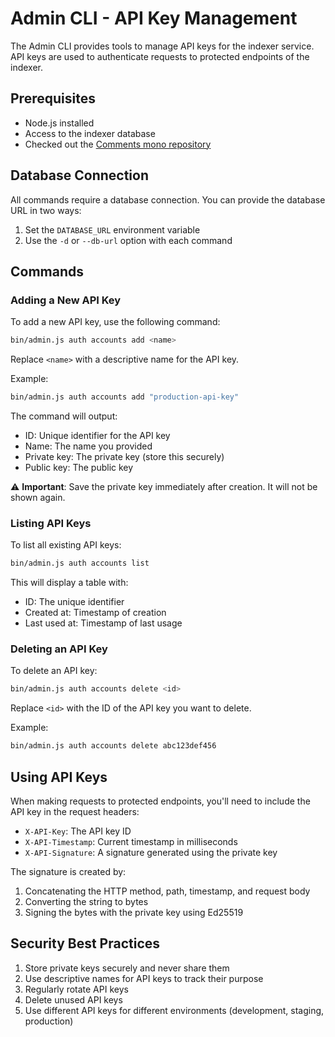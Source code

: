 # Admin CLI - API Key Management

The Admin CLI provides tools to manage API keys for the indexer service. API keys are used to authenticate requests to protected endpoints of the indexer.

## Prerequisites

- Node.js installed
- Access to the indexer database
- Checked out the [Comments mono repository](https://github.com/ecp-eth/comments-monorepo)

## Database Connection

All commands require a database connection. You can provide the database URL in two ways:

1. Set the `DATABASE_URL` environment variable
2. Use the `-d` or `--db-url` option with each command

## Commands

### Adding a New API Key

To add a new API key, use the following command:

```bash
bin/admin.js auth accounts add <name>
```

Replace `<name>` with a descriptive name for the API key.

Example:

```bash
bin/admin.js auth accounts add "production-api-key"
```

The command will output:

- ID: Unique identifier for the API key
- Name: The name you provided
- Private key: The private key (store this securely)
- Public key: The public key

⚠️ **Important**: Save the private key immediately after creation. It will not be shown again.

### Listing API Keys

To list all existing API keys:

```bash
bin/admin.js auth accounts list
```

This will display a table with:

- ID: The unique identifier
- Created at: Timestamp of creation
- Last used at: Timestamp of last usage

### Deleting an API Key

To delete an API key:

```bash
bin/admin.js auth accounts delete <id>
```

Replace `<id>` with the ID of the API key you want to delete.

Example:

```bash
bin/admin.js auth accounts delete abc123def456
```

## Using API Keys

When making requests to protected endpoints, you'll need to include the API key in the request headers:

- `X-API-Key`: The API key ID
- `X-API-Timestamp`: Current timestamp in milliseconds
- `X-API-Signature`: A signature generated using the private key

The signature is created by:

1. Concatenating the HTTP method, path, timestamp, and request body
2. Converting the string to bytes
3. Signing the bytes with the private key using Ed25519

## Security Best Practices

1. Store private keys securely and never share them
2. Use descriptive names for API keys to track their purpose
3. Regularly rotate API keys
4. Delete unused API keys
5. Use different API keys for different environments (development, staging, production)
